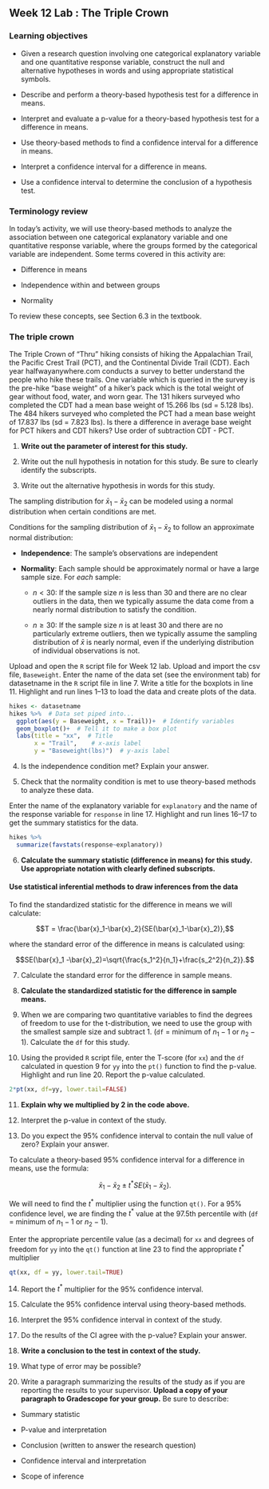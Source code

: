 ## Week 12 Lab :  The Triple Crown

\setstretch{1}

### Learning objectives

* Given a research question involving one categorical explanatory variable and one quantitative response variable, construct the null and alternative hypotheses
  in words and using appropriate statistical symbols.

* Describe and perform a theory-based hypothesis test for a difference in means.

* Interpret and evaluate a p-value for a theory-based hypothesis test for a difference in means.

* Use theory-based methods to find a confidence interval for a difference in means.

* Interpret a confidence interval for a difference in means.

* Use a confidence interval to determine the conclusion of a hypothesis test.

### Terminology review

In today's activity, we will use theory-based methods to analyze the association between one categorical explanatory variable and one quantitative response variable, where the groups formed by the categorical variable are independent. Some terms covered in this activity are:

* Difference in means

* Independence within and between groups

* Normality

To review these concepts, see Section 6.3 in the textbook.


### The triple crown 

The Triple Crown of "Thru" hiking consists of hiking the Appalachian Trail, the Pacific Crest Trail (PCT), and the Continental Divide Trail (CDT). Each year halfwayanywhere.com conducts a survey to better understand the people who hike these trails. One variable which is queried in the survey is the pre-hike "base weight" of a hiker's pack which is the total weight of gear without food, water, and worn gear. The 131 hikers surveyed who completed the CDT had a mean base weight of 15.266 lbs (sd = 5.128 lbs).  The 484 hikers surveyed who completed the PCT had a mean base weight of 17.837 lbs (sd = 7.823 lbs). Is there a difference in average base weight for PCT hikers and CDT hikers?  Use order of subtraction CDT - PCT.  

1. **Write out the parameter of interest for this study.**

\vspace{0.8in}

2.  Write out the null hypothesis in notation for this study.  Be sure to clearly identify the subscripts.

\vspace{0.5in}

3. Write out the alternative hypothesis in words for this study.

\vspace{0.8in}

The sampling distribution for $\bar{x}_1-\bar{x}_2$ can be modeled using a normal distribution when certain conditions are met.

Conditions for the sampling distribution of $\bar{x}_1-\bar{x}_2$ to follow an approximate normal distribution:

* **Independence**: The sample’s observations are independent

* **Normality**: Each sample should be approximately normal or have a large sample size. For *each* sample:

    - $n < 30$: If the sample size $n$ is less than 30 and there are no clear outliers in the data, then we typically assume the data come from a nearly normal distribution to satisfy the condition.

    - $n \ge 30$: If the sample size $n$ is at least 30 and there are no particularly extreme outliers, then we typically assume the sampling distribution of $\bar{x}$ is nearly normal, even if the underlying distribution of individual observations is not.
    
Upload and open the `R` script file for Week 12 lab. Upload and import the csv file, `Baseweight`. Enter the name of the data set (see the environment tab) for datasetname in the `R` script file in line 7. Write a title for the boxplots in line 11. Highlight and run lines 1--13 to load the data and create plots of the data.

```r
hikes <- datasetname
hikes %>%  # Data set piped into...
  ggplot(aes(y = Baseweight, x = Trail))+  # Identify variables
  geom_boxplot()+  # Tell it to make a box plot
  labs(title = "xx",  # Title
       x = "Trail",    # x-axis label
       y = "Baseweight(lbs)")  # y-axis label
```

4.  Is the independence condition met?  Explain your answer.
\vspace{0.4in}

5. Check that the normality condition is met to use theory-based methods to analyze these data.

\vspace{0.8in}

Enter the name of the explanatory variable for `explanatory` and the name of the response variable for `response` in line 17.  Highlight and run lines 16--17 to get the summary statistics for the data.

```r
hikes %>%
  summarize(favstats(response~explanatory))
```

\newpage

6. **Calculate the summary statistic (difference in means) for this study.  Use appropriate notation with clearly defined subscripts.**

\vspace{1in}

#### Use statistical inferential methods to draw inferences from the data {-}

To find the standardized statistic for the difference in means we will calculate:

$$T = \frac{\bar{x}_1-\bar{x}_2}{SE(\bar{x}_1-\bar{x}_2)},$$

where the standard error of the difference in means is calculated using:

$$SE(\bar{x}_1 -\bar{x}_2)=\sqrt{\frac{s_1^2}{n_1}+\frac{s_2^2}{n_2}}.$$

7.  Calculate the standard error for the difference in sample means.

\vspace{0.5in}

8.  **Calculate the standardized statistic for the difference in sample means.**

\vspace{0.5in}

9.  When we are comparing two quantitative variables to find the degrees of freedom to use for the t-distribution, we need to use the group with the smallest sample size and subtract 1.  (`df` = minimum of $n_1 - 1$ or  $n_2 - 1$).  Calculate the `df` for this study.

\vspace{0.2in}

10. Using the provided `R` script file, enter the T-score (for `xx`) and the `df` calculated in question 9 for `yy` into the `pt()` function to find the p-value.  Highlight and run line 20.  Report the p-value calculated. 

```r
2*pt(xx, df=yy, lower.tail=FALSE)
```
\vspace{0.2in}

11. **Explain why we multiplied by 2 in the code above.**
\vspace{0.3in}

12.  Interpret the p-value in context of the study.
\vspace{0.8in}

13.  Do you expect the 95\% confidence interval to contain the null value of zero?  Explain your answer.
\vspace{0.8in}


To calculate a theory-based 95\% confidence interval for a difference in means, use the formula:

$$\bar{x}_1- \bar{x}_2\pm t^* SE(\bar{x}_1- \bar{x}_2).$$

We will need to find the $t^*$ multiplier using the function `qt()`.  For a 95\% confidence level, we are finding the $t^*$ value at the 97.5th percentile with (`df` = minimum of $n_1 - 1$ or  $n_2 - 1$).

Enter the appropriate percentile value (as a decimal) for `xx` and degrees of freedom for `yy` into the `qt()` function at line 23 to find the appropriate $t^*$ multiplier

```r
qt(xx, df = yy, lower.tail=TRUE)
```
14. Report the $t^*$ multiplier for the 95\% confidence interval.

\vspace{0.3in}

15.  Calculate the 95\% confidence interval using theory-based methods.

\vspace{1in}

16.  Interpret the 95\% confidence interval in context of the study.

\vspace{1in}

17.  Do the results of the CI agree with the p-value?  Explain your answer.

\vspace{0.5in}

18.  **Write a conclusion to the test in context of the study.**
\vspace{0.8in}

19.  What type of error may be possible?
\vspace{0.2in}

\newpage

20.  Write a paragraph summarizing the results of the study as if you are reporting the results to your supervisor.  **Upload a copy of your paragraph to Gradescope for your group.**  Be sure to describe:

* Summary statistic

* P-value and interpretation

* Conclusion (written to answer the research question)

* Confidence interval and interpretation

* Scope of inference

\vspace{3in}



